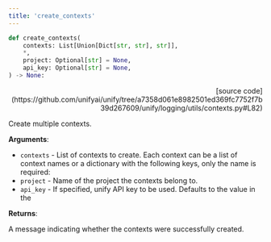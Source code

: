 ```yaml
---
title: 'create_contexts'
---
```


```python
def create_contexts(
    contexts: List[Union[Dict[str, str], str]],
    *,
    project: Optional[str] = None,
    api_key: Optional[str] = None,
) -> None:
```

<p align="right">[source code](https://github.com/unifyai/unify/tree/a7358d061e8982501ed369fc7752f7b39d267609/unify/logging/utils/contexts.py#L82)</p>

Create multiple contexts.

**Arguments**:

- `contexts` - List of contexts to create. Each context can be a list of context names or a dictionary with the following keys, only the name is required:
- `project` - Name of the project the contexts belong to.
- `api_key` - If specified, unify API key to be used. Defaults to the value in the



**Returns**:

A message indicating whether the contexts were successfully created.